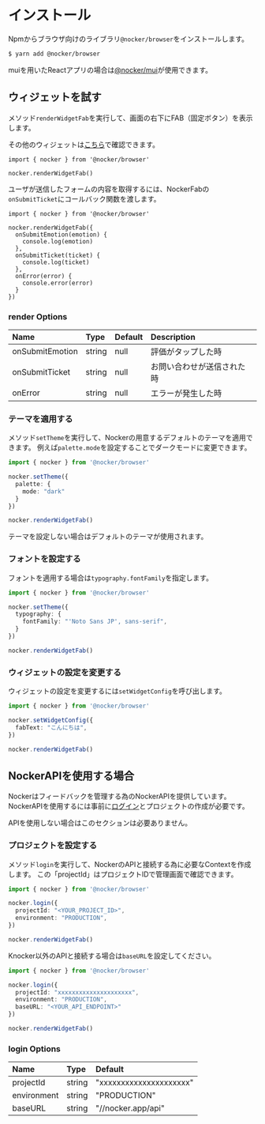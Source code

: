 # インストール

Npmからブラウザ向けのライブラリ`@nocker/browser`をインストールします。

```bash
$ yarn add @nocker/browser
```

muiを用いたReactアプリの場合は[@nocker/mui](/docs/widget/react-mui)が使用できます。

## ウィジェットを試す

メソッド`renderWidgetFab`を実行して、画面の右下にFAB（固定ボタン）を表示します。

その他のウィジェットは[こちら](https://mui.storybook.nocker.dev/?path=/story/widget--default)で確認できます。

```tsx
import { nocker } from '@nocker/browser'

nocker.renderWidgetFab()
```

ユーザが送信したフォームの内容を取得するには、NockerFabの`onSubmitTicket`にコールバック関数を渡します。

```tsx
import { nocker } from '@nocker/browser'

nocker.renderWidgetFab({
  onSubmitEmotion(emotion) {
    console.log(emotion)
  },
  onSubmitTicket(ticket) {
    console.log(ticket)
  },
  onError(error) {
    console.error(error)
  }
})
```

### render Options

Name|Type|Default|Description
:--|:--|:--|:--
onSubmitEmotion|string|null|評価がタップした時
onSubmitTicket|string|null|お問い合わせが送信された時
onError|string|null|エラーが発生した時

### テーマを適用する

メソッド`setTheme`を実行して、Nockerの用意するデフォルトのテーマを適用できます。
例えば`palette.mode`を設定することでダークモードに変更できます。

```ts
import { nocker } from '@nocker/browser'

nocker.setTheme({
  palette: {
    mode: "dark"
  }
})

nocker.renderWidgetFab()
```

テーマを設定しない場合はデフォルトのテーマが使用されます。

### フォントを設定する

フォントを適用する場合は`typography.fontFamily`を指定します。

```ts
import { nocker } from '@nocker/browser'

nocker.setTheme({
  typography: {
    fontFamily: "'Noto Sans JP', sans-serif",
  }
})

nocker.renderWidgetFab()
```

### ウィジェットの設定を変更する

ウィジェットの設定を変更するには`setWidgetConfig`を呼び出します。

```ts
import { nocker } from '@nocker/browser'

nocker.setWidgetConfig({
  fabText: "こんにちは",
})

nocker.renderWidgetFab()
```

## NockerAPIを使用する場合

Nockerはフィードバックを管理する為のNockerAPIを提供しています。
NockerAPIを使用するには事前に[ログイン](https://nocker.app)とプロジェクトの作成が必要です。

APIを使用しない場合はこのセクションは必要ありません。

### プロジェクトを設定する

メソッド`login`を実行して、NockerのAPIと接続する為に必要なContextを作成します。
この「projectId」はプロジェクトIDで管理画面で確認できます。

```ts
import { nocker } from '@nocker/browser'

nocker.login({
  projectId: "<YOUR_PROJECT_ID>",
  environment: "PRODUCTION",
})

nocker.renderWidgetFab()
```

Knocker以外のAPIと接続する場合は`baseURL`を設定してください。

```ts
import { nocker } from '@nocker/browser'

nocker.login({
  projectId: "xxxxxxxxxxxxxxxxxxxxx",
  environment: "PRODUCTION",
  baseURL: "<YOUR_API_ENDPOINT>"
})

nocker.renderWidgetFab()
```

### login Options

Name|Type|Default
:--|:--|:--
projectId|string|"xxxxxxxxxxxxxxxxxxxxx"
environment|string|"PRODUCTION"
baseURL|string|"//nocker.app/api"
